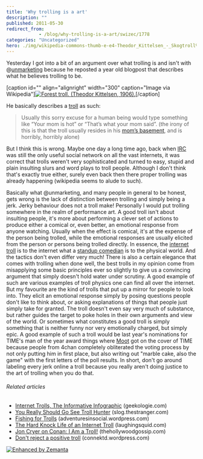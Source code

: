 ```yaml
---
title: 'Why trolling is a art'
description: ""
published: 2011-05-30
redirect_from: 
            - /blog/why-trolling-is-a-art/swizec/1778
categories: "Uncategorized"
hero: ./img/wikipedia-commons-thumb-e-e4-Theodor_Kittelsen_-_Skogtroll%2C_1906_%28Forest_Troll%29.jpg-300px-Theodor_Kittelsen_-_Skogtroll%2C_1906_%28Forest_Troll%29.jpg
---
```

Yesterday I got into a bit of an argument over what trolling is and isn't with @[unmarketing](http://twitter.com/unmarketing "@unmarketing") because he reposted a year old blogpost that describes what he believes trolling to be.

\[caption id="" align="alignright" width="300" caption="Image via Wikipedia"][![Forest troll. (Theodor Kittelsen, 1906).](./img/wikipedia-commons-thumb-e-e4-Theodor_Kittelsen_-_Skogtroll%2C_1906_%28Forest_Troll%29.jpg-300px-Theodor_Kittelsen_-_Skogtroll%2C_1906_%28Forest_Troll%29.jpg "Forest troll. (Theodor Kittelsen, 1906).")](http://commons.wikipedia.org/wiki/File:Theodor_Kittelsen_-_Skogtroll%2C_1906_%28Forest_Troll%29.jpg)\[/caption]

He basically describes a [troll](http://en.wikipedia.org/wiki/Troll_%28Warhammer%29 "Troll (Warhammer)") as such:

> Usually this sorry excuse for a human being would type something like “Your mom is hot” or “That’s what your mom said”. (the irony of this is that the troll usually resides in his [mom’s basement](http://1.bp.blogspot.com/_txnr5mob49s/R9oC8MV4iCI/AAAAAAAAAIQ/W8qkDILVxhA/s400/nerd2.JPG), and is horribly, horribly alone)

But I think this is wrong. Maybe one day a long time ago, back when [IRC](http://en.wikipedia.org/wiki/Internet_Relay_Chat "Internet Relay Chat") was still the only useful social network on all the vast internets, it was correct that trolls weren't very sophisticated and turned to easy, stupid and plain insulting slurs and word plays to troll people. Although I don't think that's exactly true either, surely even back then there proper trolling was already happening (wikipedia seems to alude to such).

<!--more-->

Basically what @unmarketing, and many people in general to be honest, gets wrong is the lack of distinction between trolling and simply being a jerk. Jerky behaviour does not a troll make! Personally I would put trolling somewhere in the realm of performance art. A good troll isn't about insulting people, it's more about performing a clever set of actions to produce either a comical or, even better, an emotional response from anyone watching. Usually when the effect is comical, it's at the expense of the person being trolled, while the emotional responses are usually elicited from the person or persons being trolled directly. In essence, the [internet troll](http://en.wikipedia.org/wiki/Troll_%28Internet%29 "Troll (Internet)") is to the internet what a [standup comedian](http://en.wikipedia.org/wiki/Stand-up_comedy "Stand-up comedy") is to the physical world. And the tactics don't even differ very much! There is also a certain elegance that comes with trolling when done well, the best trolls in my opinion come from misapplying some basic principles ever so slightly to give us a convincing argument that simply doesn't hold water under scrutiny. A good example of such are various examples of troll physics one can find all over the internet. But my favourite are the kind of trolls that put up a mirror for people to look into. They elicit an emotional response simply by posing questions people don't like to think about, or asking explanations of things that people just simply take for granted. The troll doesn't even say very much of substance, but rather guides the target to poke holes in their own arguments and view of the world. Or sometimes what constitutes a good troll is simply something that is neither funny nor very emotionally charged, but simply epic. A good example of such a troll would be last year's nominations for TIME's man of the year award things where [Moot](http://en.wikipedia.org/wiki/4chan "4chan") got on the cover of TIME because people from 4chan completely obliterated the voting process by not only putting him in first place, but also writing out "marble cake, also the game" with the first letters of the poll results. In short, don't go around labeling every jerk online a troll because you really aren't doing justice to the art of trolling when you do that.

###### Related articles

- [Internet Trolls, The Informative Infographic](http://www.geekologie.com/2011/05/they-uh-dont-live-under-bridges-internet.php) (geekologie.com)
- [You Really Should Go See Troll Hunter](http://slog.thestranger.com/slog/archives/2011/05/21/you-really-should-go-see-troll-hunter) (slog.thestranger.com)
- [Fishing for Trolls](http://adventuresinsocial.wordpress.com/2011/03/12/fishing-for-trolls/) (adventuresinsocial.wordpress.com)
- [The Hard Knock Life of an Internet Troll](http://laughingsquid.com/the-hard-knock-life-of-an-internet-troll/) (laughingsquid.com)
- [Jon Cryer on Conan: I Am a Troll!](http://www.thehollywoodgossip.com/2011/03/jon-cryer-on-conan-i-am-a-troll/) (thehollywoodgossip.com)
- [Don't reject a positive troll](http://connektd.wordpress.com/2011/03/18/positive-troll/) (connektd.wordpress.com)

[![Enhanced by Zemanta](http://img.zemanta.com/zemified_e.png?x-id=3c80f2dd-fde1-4652-b55b-7d147f2dc7ca)](http://www.zemanta.com/ "Enhanced by Zemanta")